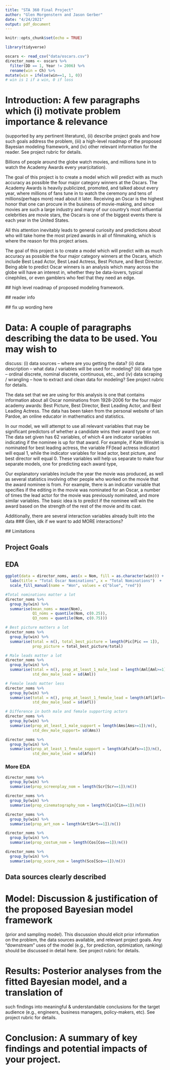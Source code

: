 ```yaml
---
title: "STA 360 Final Project"
author: "Glen Morgenstern and Jason Gerber"
date: "4/24/2021"
output: pdf_document
---
```


```r
knitr::opts_chunk$set(echo = TRUE)
```

```r
library(tidyverse)
```

```r
oscars <- read_csv("data/oscars.csv")
director_noms <- oscars %>%
  filter(DD == 1, Year != 2006) %>%
  rename(win = Ch) %>%
mutate(win = ifelse(win==1, 1, 0))
# win is 1 if a win, 0 if loss
```

# Introduction: A few paragraphs which (i) motivate problem importance & relevance
(supported by any pertinent literature), (ii) describe project goals and how such
goals address the problem, (iii) a high-level roadmap of the proposed Bayesian
modeling framework, and (iv) other relevant information for the reader. See project
rubric for details.

  Billions of people around the globe watch movies, and millions tune in to watch the Academy Awards every year(citation). 
  
  The goal of this project is to create a model which will predict with as much accuracy as possible the four major category winners at the Oscars. The Academy Awards is heavily publicized, promoted, and talked about every year, where millions of fans tune in to watch the ceremony and tens of millions(perhaps more) read about it later. Receiving an Oscar is the highest honor that one can procure in the business of movie-making, and since movies are such a large industry and many of our country's most influential celebrities are movie stars, the Oscars is one of the biggest events there is each year in the United States.
  
  All this attention inevitably leads to general curiosity and predictions about who will take home the most prized awards in all of filmmaking, which is where the reason for this project arises. 
  
  The goal of this project is to create a model which will predict with as much accuracy as possible the four major category winners at the Oscars, which include Best Lead Actor, Best Lead Actress, Best Picture, and Best Director. Being able to predict Oscar winners is an analysis which many across the globe will have an interest in, whether they be data-lovers, typical cinephiles, or even gamblers who feel that they need an edge. 
  
  ## high level roadmap of proposed modeling framework.
  
  ## reader info
  
  ## fix up wording here

  
  
  

# Data: A couple of paragraphs describing the data to be used. You may wish to
discuss: (i) data sources – where are you getting the data? (ii) data description –
what data / variables will be used for modeling? (iii) data type – ordinal discrete,
nominal discrete, continuous, etc., and (iv) data scraping / wrangling – how to
extract and clean data for modeling? See project rubric for details.

  The data set that we are using for this analysis is one that contains information about all Oscar nominations from 1928-2006 for the four major academy awards: Best Picture, Best Director, Best Leading Actor, and Best Leading Actress. The data has been taken from the personal website of Iain Pardoe, an online educator in mathematics and statistics. 
  
  In our model, we will attempt to use all relevant variables that may be significant predictors of whether a candidate wins their award type or not. The data set given has 62 variables, of which 4 are indicator variables indicating if the nominee is up for that award. For example, if Kate Winslet is nominated for best leading actress, the variable FF(lead actress indicator) will equal 1, while the indicator variables for lead actor, best picture, and best director will equal 0. These variables will help us separate to make four separate models, one for predicting each award type,
  
  Our explanatory variables include the year the movie was produced, as well as several statistics involving other people who worked on the movie that the award nominee is from. For example, there is an indicator variable that specifies if the editing in the movie was nominated for an Oscar, a number of times the lead actor for the movie was previously nominated, and more similar variables. The basic idea is to predict if the nominee will win the award based on the strength of the rest of the movie and its cast. 
  
  Additionally, there are several interaction variables already built into the data
  ### Glen, idk if we want to add MORE interactions?
  
  ## Limitations

## Project Goals
  
## EDA

```r
ggplot(data = director_noms, aes(x = Nom, fill = as.character(win))) + geom_histogram(binwidth = 1) + 
  labs(title = "Total Oscar Nominations", x = "Total Nominations")  + 
  scale_fill_manual(name = "Won", values = c("blue", "red"))
```
  
```r
#Total nominations matter a lot
director_noms %>%
  group_by(win) %>%
  summarise(mean_noms = mean(Nom),
            Q1_noms = quantile(Nom, c(0.25)),
            Q3_noms = quantile(Nom, c(0.75)))

# Best picture matters a lot
director_noms %>%
  group_by(win) %>%
  summarise(total = n(), total_best_picture = length(Pic[Pic == 1]),
            prop_picture = total_best_picture/total)

# Male leads matter a lot
director_noms %>%
  group_by(win) %>%
  summarise(total = n(), prop_at_least_1_male_lead = length(Aml[Aml>=1])/n(),
            std_dev_male_lead = sd(Aml))

# Female leads matter less
director_noms %>%
  group_by(win) %>%
  summarise(total = n(), prop_at_least_1_female_lead = length(Afl[Afl>=1])/n(),
            std_dev_male_lead = sd(Afl))

# Difference in both male and female supporting actors
director_noms %>%
  group_by(win) %>%
  summarise(prop_at_least_1_male_support = length(Ams[Ams>=1])/n(),
            std_dev_male_support= sd(Ams))

director_noms %>%
  group_by(win) %>%
  summarise(prop_at_least_1_female_support = length(Afs[Afs>=1])/n(),
            std_dev_male_lead = sd(Afs))


```

### More EDA

```r
director_noms %>%
  group_by(win) %>%
  summarise(prop_screenplay_nom = length(Scr[Scr==1])/n())

director_noms %>%
  group_by(win) %>%
  summarise(prop_cinematography_nom = length(Cin[Cin==1])/n())

director_noms %>%
  group_by(win) %>%
  summarise(prop_art_nom = length(Art[Art==1])/n())

director_noms %>%
  group_by(win) %>%
  summarise(prop_costum_nom = length(Cos[Cos==1])/n())

director_noms %>%
  group_by(win) %>%
  summarise(prop_score_nom = length(Sco[Sco==1])/n())

```


## Data sources clearly described
  

# Model: Discussion & justification of the proposed Bayesian model framework
(prior and sampling model). This discussion should elicit prior information on the
problem, the data sources available, and relevant project goals. Any “downstream”
uses of the model (e.g., for prediction, optimization, ranking) should be discussed
in detail here. See project rubric for details.


# Results: Posterior analyses from the fitted Bayesian model, and a translation of
such findings into meaningful & understandable conclusions for the target audience
(e.g., engineers, business managers, policy-makers, etc). See project rubric for
details.


# Conclusion: A summary of key findings and potential impacts of your project.
